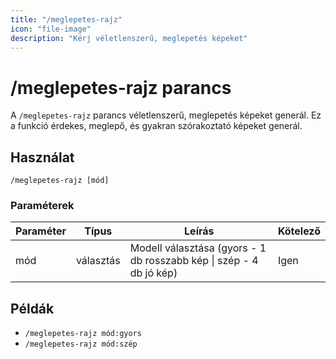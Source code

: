 ```yaml
---
title: "/meglepetes-rajz"
icon: "file-image"
description: "Kérj véletlenszerű, meglepetés képeket"
---
```


# /meglepetes-rajz parancs

A `/meglepetes-rajz` parancs véletlenszerű, meglepetés képeket generál. Ez a funkció érdekes, meglepő, és gyakran szórakoztató képeket generál.

## Használat

```
/meglepetes-rajz [mód]
```

### Paraméterek

| Paraméter | Típus     | Leírás                                                              | Kötelező |
| --------- | --------- | ------------------------------------------------------------------- | -------- |
| mód       | választás | Modell választása (gyors - 1 db rosszabb kép \| szép - 4 db jó kép) | Igen     |

## Példák

- `/meglepetes-rajz mód:gyors`
- `/meglepetes-rajz mód:szép`